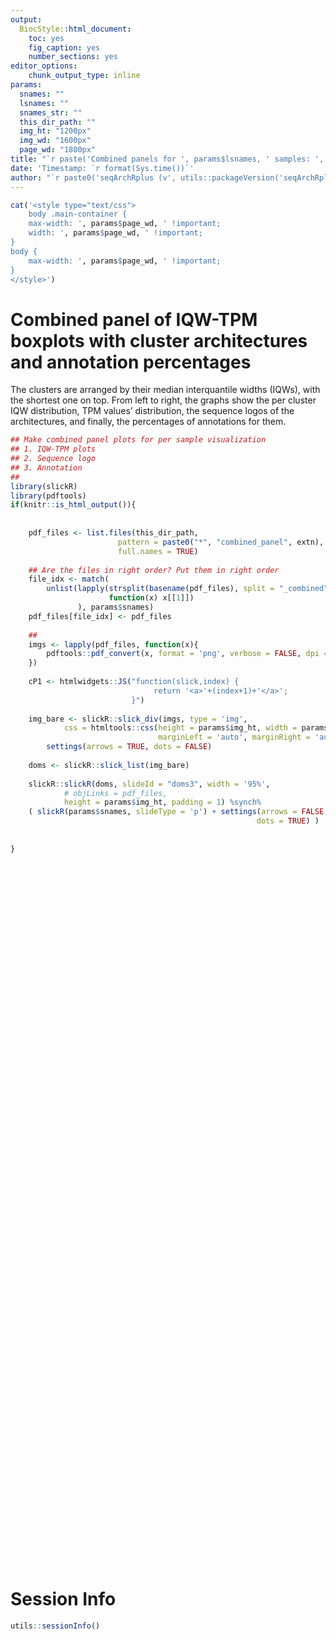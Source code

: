```yaml
---
output:
  BiocStyle::html_document:
    toc: yes
    fig_caption: yes
    number_sections: yes
editor_options:
    chunk_output_type: inline
params:
  snames: ""
  lsnames: ""
  snames_str: ""
  this_dir_path: ""
  img_ht: "1200px"
  img_wd: "1600px"
  page_wd: "1800px"
title: "`r paste('Combined panels for ', params$lsnames, ' samples: ', params$snames_str)`"
date: 'Timestamp: `r format(Sys.time())`'
author: "`r paste0('seqArchRplus (v', utils::packageVersion('seqArchRplus'), ')')`"
---
```


```r

cat('<style type="text/css">
    body .main-container {
    max-width: ', params$page_wd, ' !important;
    width: ', params$page_wd, ' !important;
}
body {
    max-width: ', params$page_wd, ' !important;
}
</style>')

```



# Combined panel of IQW-TPM boxplots with cluster architectures and annotation percentages

The clusters are arranged by their median interquantile widths (IQWs), with the 
shortest one on top.
From left to right, the graphs show the per cluster IQW distribution, TPM 
values' distribution, the sequence logos of the architectures, and finally, 
the percentages of annotations for them.



```r

## Make combined panel plots for per sample visualization
## 1. IQW-TPM plots
## 2. Sequence logo
## 3. Annotation
## 
library(slickR)
library(pdftools)
if(knitr::is_html_output()){
    
    
    pdf_files <- list.files(this_dir_path,
                        pattern = paste0("*", "combined_panel", extn),
                        full.names = TRUE)
    
    ## Are the files in right order? Put them in right order
    file_idx <- match(
        unlist(lapply(strsplit(basename(pdf_files), split = "_combined"),
                      function(x) x[[1]])
               ), params$snames)
    pdf_files[file_idx] <- pdf_files
    
    ## 
    imgs <- lapply(pdf_files, function(x){
        pdftools::pdf_convert(x, format = 'png', verbose = FALSE, dpi = 150)
    })
    
    cP1 <- htmlwidgets::JS("function(slick,index) {
                                return '<a>'+(index+1)+'</a>';
                           }")
    
    img_bare <- slickR::slick_div(imgs, type = 'img', 
            css = htmltools::css(height = params$img_ht, width = params$img_wd, 
                                 marginLeft = 'auto', marginRight = 'auto')) + 
        settings(arrows = TRUE, dots = FALSE)
    
    doms <- slickR::slick_list(img_bare)
    
    slickR::slickR(doms, slideId = "doms3", width = '95%', 
            # objLinks = pdf_files,
            height = params$img_ht, padding = 1) %synch%
    ( slickR(params$snames, slideType = 'p') + settings(arrows = FALSE,
                                                       dots = TRUE) )
    
    
}
```


<br/><br/><br/><br/><br/><br/><br/><br/><br/><br/><br/>
<br/><br/><br/><br/><br/><br/><br/><br/><br/><br/><br/>
<br/><br/><br/><br/><br/><br/><br/><br/><br/><br/><br/>
<br/><br/><br/><br/><br/><br/><br/><br/><br/><br/><br/>
<br/><br/><br/><br/><br/><br/><br/><br/><br/><br/><br/>
<br/><br/><br/><br/><br/><br/><br/><br/><br/><br/><br/>

# Session Info
```r

utils::sessionInfo()

```
